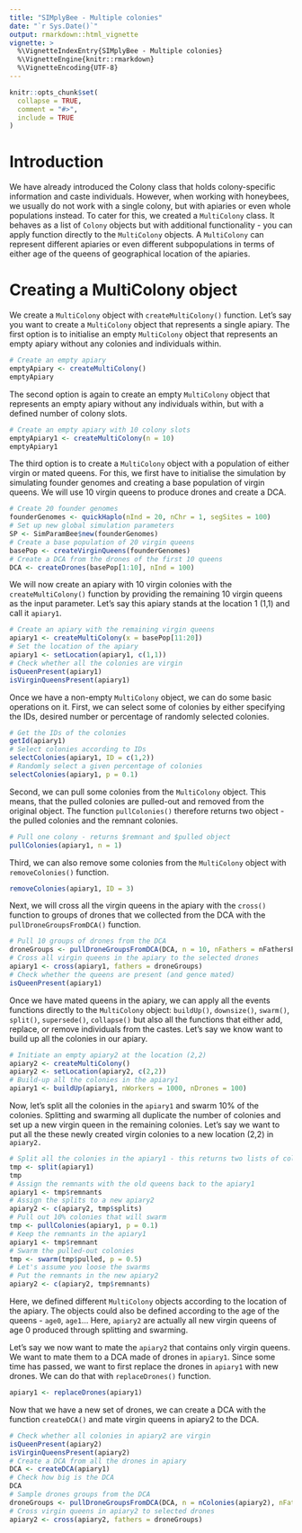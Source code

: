 ```yaml
---
title: "SIMplyBee - Multiple colonies"
date: "`r Sys.Date()`"
output: rmarkdown::html_vignette
vignette: >
  %\VignetteIndexEntry{SIMplyBee - Multiple colonies}
  %\VignetteEngine{knitr::rmarkdown}
  %\VignetteEncoding{UTF-8}
---
```


```r
knitr::opts_chunk$set(
  collapse = TRUE,
  comment = "#>",
  include = TRUE
)
```

# Introduction
We have already introduced the Colony class that holds colony-specific information and caste individuals. However, when working with honeybees, we usually do not work with a single colony, but with apiaries or even whole populations instead. To cater for this, we created a `MultiColony` class. It behaves as a list of `Colony` objects but with additional functionality - you can apply function directly to the `MultiColony` objects. A `MultiColony` can represent different apiaries or even different subpopulations in terms of either age of the queens of geographical location of the apiaries. 

# Creating a MultiColony object
We create a `MultiColony` object with `createMultiColony()` function. Let's say you want to create a `MultiColony` object that represents a single apiary. The first option is to initialise an empty `MultiColony` object that represents an empty apiary without any colonies and individuals within.
```r
# Create an empty apiary
emptyApiary <- createMultiColony()
emptyApiary
```
The second option is again to create an empty `MultiColony` object that represents an empty apiary without any individuals within, but with a defined number of colony slots.
```r
# Create an empty apiary with 10 colony slots
emptyApiary1 <- createMultiColony(n = 10)
emptyApiary1
```
The third option is to create a `MultiColony` object with a population of either virgin or mated queens. For this, we first have to initialise the simulation by simulating founder genomes and creating a base population of virgin queens. We will use 10 virgin queens to produce drones and create a DCA.

```r
# Create 20 founder genomes
founderGenomes <- quickHaplo(nInd = 20, nChr = 1, segSites = 100)
# Set up new global simulation parameters
SP <- SimParamBee$new(founderGenomes)
# Create a base population of 20 virgin queens
basePop <- createVirginQueens(founderGenomes)
# Create a DCA from the drones of the first 10 queens
DCA <- createDrones(basePop[1:10], nInd = 100)
```

We will now create an apiary with 10 virgin colonies with the `createMultiColony()` function by providing the remaining 10 virgin queens as the input parameter. Let's say this apiary stands at the location 1 (1,1) and call it `apiary1`.
```r
# Create an apiary with the remaining virgin queens
apiary1 <- createMultiColony(x = basePop[11:20])
# Set the location of the apiary
apiary1 <- setLocation(apiary1, c(1,1))
# Check whether all the colonies are virgin
isQueenPresent(apiary1)
isVirginQueensPresent(apiary1)
```
Once we have a non-empty `MultiColony` object, we can do some basic operations on it. First, we can select some of colonies by either specifying the IDs, desired number or percentage of randomly selected colonies.
```r
# Get the IDs of the colonies
getId(apiary1)
# Select colonies according to IDs
selectColonies(apiary1, ID = c(1,2))
# Randomly select a given percentage of colonies
selectColonies(apiary1, p = 0.1)
```

Second, we can pull some colonies from the `MultiColony` object. This means, that the pulled colonies are pulled-out and removed from the original object. The function `pullColonies()` therefore returns two object - the pulled colonies and the remnant colonies.
```r
# Pull one colony - returns $remnant and $pulled object
pullColonies(apiary1, n = 1)
```

Third, we can also remove some colonies from the `MultiColony` object with `removeColonies()` function.
```r
removeColonies(apiary1, ID = 3)
```

Next, we will cross all the virgin queens in the apiary with the `cross()` function to groups of drones that we collected from the DCA with the `pullDroneGroupsFromDCA()` function.
```r
# Pull 10 groups of drones from the DCA
droneGroups <- pullDroneGroupsFromDCA(DCA, n = 10, nFathers = nFathersPoisson)
# Cross all virgin queens in the apiary to the selected drones
apiary1 <- cross(apiary1, fathers = droneGroups)
# Check whether the queens are present (and gence mated)
isQueenPresent(apiary1)
```


Once we have mated queens in the apiary, we can apply all the events functions directly to the `MultiColony` object: `buildUp()`, `downsize()`, `swarm()`, `split()`, `supersede()`, `collapse()` but also all the functions that either add, replace, or remove individuals from the castes. Let's say we know want to build up all the colonies in our apiary.
```r
# Initiate an empty apiary2 at the location (2,2)
apiary2 <- createMultiColony()
apiary2 <- setLocation(apiary2, c(2,2))
# Build-up all the colonies in the apiary1
apiary1 <- buildUp(apiary1, nWorkers = 1000, nDrones = 100)
```

Now, let's split all the colonies in the `apiary1` and swarm 10% of the colonies. Splitting and swarming all duplicate the number of colonies and set up a new virgin queen in the remaining colonies. Let's say we want to put all the these newly created virgin colonies to a new location (2,2) in `apiary2.`
```r
# Split all the colonies in the apiary1 - this returns two lists of colonies
tmp <- split(apiary1)
tmp
# Assign the remnants with the old queens back to the apiary1
apiary1 <- tmp$remnants
# Assign the splits to a new apiary2
apiary2 <- c(apiary2, tmp$splits)
# Pull out 10% colonies that will swarm
tmp <- pullColonies(apiary1, p = 0.1)
# Keep the remnants in the apiary1
apiary1 <- tmp$remnant
# Swarm the pulled-out colonies
tmp <- swarm(tmp$pulled, p = 0.5)
# Let's assume you loose the swarms
# Put the remnants in the new apiary2
apiary2 <- c(apiary2, tmp$remnants)
```

Here, we defined different `MultiColony` objects according to the location of the apiary. The objects could also be defined according to the age of the queens - `age0`, `age1`... Here, `apiary2` are actually all new virgin queens of age 0 produced through splitting and swarming.

Let's say we now want to mate the `apiary2` that contains only virgin queens. We want to mate them to a DCA made of drones in `apiary1`. Since some time has passed, we want to first replace the drones in `apiary1` with new drones. We can do that with `replaceDrones()` function.
```r
apiary1 <- replaceDrones(apiary1)
```
Now that we have a new set of drones, we can create a DCA with the function `createDCA()` and mate virgin queens in apiary2 to the DCA.
```r
# Check whether all colonies in apiary2 are virgin
isQueenPresent(apiary2)
isVirginQueensPresent(apiary2)
# Create a DCA from all the drones in apiary
DCA <- createDCA(apiary1)
# Check how big is the DCA
DCA
# Sample drones groups from the DCA
droneGroups <- pullDroneGroupsFromDCA(DCA, n = nColonies(apiary2), nFathers = nFathersPoisson)
# Cross virgin queens in apiary2 to selected drones
apiary2 <- cross(apiary2, fathers = droneGroups)
```




